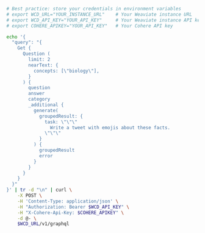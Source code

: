 

<Tabs groupId="languages">
<TabItem value="py" label="Python">

  <FilteredTextBlock
    text={PyCode}
    startMarker="# RAG"
    endMarker="# END RAG"
    language="py"
    title="quickstart_rag.py"
  />

</TabItem>

<TabItem value="js" label="JS/TS">

<FilteredTextBlock
  text={TSCode}
  startMarker="// RAG"
  endMarker="// END RAG"
  language="ts"
  title="quickstart_rag.ts"
/>

</TabItem>

<TabItem value="go" label="Go">
<FilteredTextBlock
  text={GoCode}
  startMarker="// RAG"
  endMarker="// END RAG"
  language="goraw"
  title="quickstart/3_2_rag/main.go"
/>
</TabItem>

<TabItem value="java" label="Java">
<FilteredTextBlock
  text={JavaCode}
  startMarker="// START RAG"
  endMarker="// END RAG"
  language="javaraw"
  title="quickstart/RAG.java"
/>
</TabItem>

<TabItem value="curl" label="Curl">

```bash
# Best practice: store your credentials in environment variables
# export WCD_URL="YOUR_INSTANCE_URL"    # Your Weaviate instance URL
# export WCD_API_KEY="YOUR_API_KEY"     # Your Weaviate instance API key
# export COHERE_APIKEY="YOUR_API_KEY"   # Your Cohere API key

echo '{
  "query": "{
    Get {
      Question (
        limit: 2
        nearText: {
          concepts: [\"biology\"],
        }
      ) {
        question
        answer
        category
        _additional {
          generate(
            groupedResult: {
              task: \"\"\"
                Write a tweet with emojis about these facts.
              \"\"\"
            }
          ) {
            groupedResult
            error
          }
        }
      }
    }
  }"
}' | tr -d "\n" | curl \
    -X POST \
    -H 'Content-Type: application/json' \
    -H "Authorization: Bearer $WCD_API_KEY" \
    -H "X-Cohere-Api-Key: $COHERE_APIKEY" \
    -d @- \
    $WCD_URL/v1/graphql
```

</TabItem>
</Tabs>
